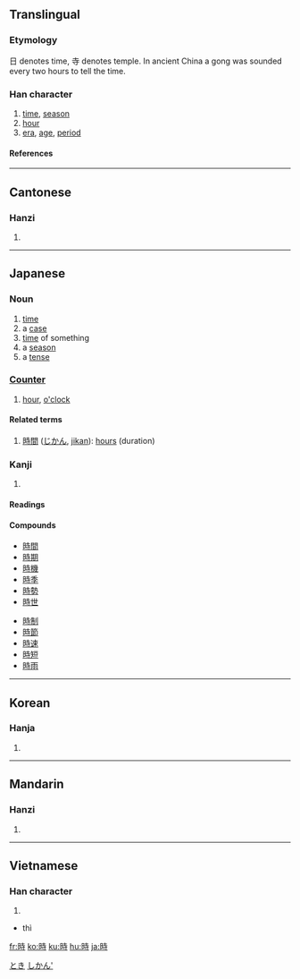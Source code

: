 {{see|时}}

==Translingual==
===Etymology===
日 denotes time, 寺 denotes temple.  In ancient China a gong was sounded every two hours to tell the time.
===Han character===
{{Han char|rn=72|rad=日|as=06|sn=10|four=6404<sub>1</sub>|canj=日土木戈 (AGDI)}}
# [[time]], [[season]]
# [[hour]]
# [[era]], [[age]], [[period]]
====References====
{{Han ref|kx=0494.220|dkj=13890|dj=0859.150|hdz=21505.050|uh=6642|ud=26178|bh=AEC9|bd=44745}}
----
==Cantonese==
===Hanzi===
{{yue-hanzi|jyut=|y=[[si4]]}}
# {{defn|Cantonese}}
----
==Japanese==
===Noun===
[[Category:1000_Japanese_basic_words|とき]]
{{ja-noun|k|hira=とき|rom=toki}}
# [[time]]
# a [[case]]
# [[time]] of something
# a [[season]]
# a [[tense]]
===[[助数詞|Counter]]===
{{ja-counter|kana=じ|romaji=ji|index=しかん'}}
# [[hour]], [[o'clock]]
[[Category:ja:Time|しかん']]

====Related terms====
#[[時間]] ([[じかん]], [[jikan]]): [[hours]] (duration)

===Kanji===
{{ja-kanji|grade=2|rs=日06}}
# {{defn|Japanese}} 
====Readings====
{{ja-readings|on=[[じ]] (''ji''), [[し]] (''shi'')|kun=[[とき]] (''toki''), [[これ]] (''kore'')}}

====Compounds====
{{top2}}
*[[時間]]
*[[時期]]
*[[時機]]
*[[時季]]
*[[時勢]]
*[[時世]]
{{mid2}}
*[[時制]]
*[[時節]]
*[[時速]]
*[[時短]]
*[[時雨]]
{{bottom}}
----

==Korean==
===Hanja===
{{ko-hanja|hangeul=시|eumhun=|rv=si|mr=si|y=si}}
# {{defn|Korean}}
----
==Mandarin==
===Hanzi===
{{cmn-hanzi|sim=时|pin=[[shí]] ([[shi2]])|wg=[[shih2|shih<sup>2</sup>]]}}
# {{defn|Mandarin}}
----
==Vietnamese==
===Han character===
{{vi-hantu}}
# {{defn|Vietnamese}}
*thì

[[fr:時]]
[[ko:時]]
[[ku:時]]
[[hu:時]]
[[ja:時]]